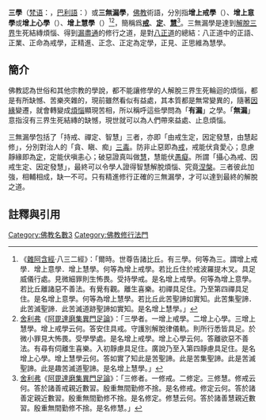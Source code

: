 {{佛教}}
'''三學'''（[[梵语|梵语]]：{{IAST|śikṣā}}，[[巴利語|巴利語]]：{{IAST|sikkhā}}）或'''三無漏學'''，[[佛教|佛教]]術語，分別指'''增上戒學'''（{{IAST|adhisīla-sikkhā}}）、'''增上意學'''或'''增上心學'''（{{IAST|adhicitta-sikkhā}}）、'''增上慧學'''（{{IAST|adhipaññā-sikkhā}}）<ref>《[[雜阿含經|雜阿含經]]·八三二經》：「爾時。世尊告諸比丘。有三學。何等為三。謂增上戒學．增上意學．增上慧學。何等為增上戒學。若比丘住於戒波羅提木叉。具足威儀行處。見微細罪則生怖畏。受持學戒。是名增上戒學。何等為增上意學。若比丘離諸惡不善法。有覺有觀。離生喜樂。初禪具足住。乃至第四禪具足住。是名增上意學。何等為增上慧學。若比丘此苦聖諦如實知。此苦集聖諦．此苦滅聖諦．此苦滅道跡聖諦如實知。是名增上慧學。」</ref><ref>[[舍利弗|舍利弗]]《[[阿毘達磨集異門足論|阿毘達磨集異門足論]]》：「三學者。一增上戒學。二增上心學。三增上慧學。增上戒學云何。答安住具戒。守護別解脫律儀軌。則所行悉皆具足。於微小罪見大怖畏。受學學處。是名增上戒學。增上心學云何。答離欲惡不善法。有尋有伺離生喜樂。入初靜慮具足住。廣說乃至入第四靜慮具足住。是名增上心學。增上慧學云何。答如實了知此是苦聖諦。此是苦集聖諦。此是苦滅聖諦。此是趣苦滅道聖諦。是名增上慧學。」</ref>，簡稱爲'''[[尸羅|戒]]'''、'''[[三摩地|定]]'''、'''[[般若|慧]]'''<ref>[[舍利弗|舍利弗]]《[[阿毘達磨集異門足論|阿毘達磨集異門足論]]》：「三修者。一修戒。二修定。三修慧。修戒云何。答於諸善戒親近數習。殷重無間勤修不捨。是名修戒。修定云何。答於諸善定親近數習。殷重無間勤修不捨。是名修定。修慧云何。答於諸善慧親近數習。殷重無間勤修不捨。是名修慧。」</ref>。三無漏學是達到[[解脫|解脫]][[三界|三界]]生死結縳煩惱、得到[[漏盡通|漏盡通]]的修行之道，是對[[八正道|八正道]]的總結：八正道中的正語、正業、正命為戒學，正精進、正念、正定為定學，正見、正思維為慧學。

==簡介==
{{See also|八正道|漏盡通}}
佛教認為世俗和其他宗教的學說，都不能讓修學的人解脫三界生死輪迴的煩惱，都是有所缺憾、苦樂夾雜的，現前雖然看似有益處，其本質都是無常變異的，隨著[[因緣|因緣]]變遷，就會轉變成[[煩惱_(佛教)|煩惱]]顯現苦相，所以稱呼這些學問為「'''有漏'''」之學。「'''無漏'''」意指沒有三界生死結縳的缺憾，現世就可以為人們帶來益處、止息煩惱。

三無漏學包括了「持戒、禪定、智慧」三者，亦即「由戒生定，因定發慧，由慧起修」，分別對治人的「貪、瞋、痴」[[三毒|三毒]]。防非止惡即為[[戒|戒]]，戒能伏貪愛心；息慮靜緣即為[[定|定]]，定能伏嗔恚心；破惡證真叫做[[慧|慧]]，慧能伏[[癡_(佛教)|愚癡]]。所謂「攝心為戒、因戒生定、因定發慧」，最終可以令學人證得智慧解脫煩惱、究竟[[涅槃|涅槃]]。三者彼此加強，相輔相成，缺一不可。只有精進修行正確的三無漏學，才可以達到最終的解脫之道。

==註釋與引用==
{{reflist|2}}
{{佛教主題}}
[[Category:佛教名數3|Category:佛教名數3]]
[[Category:佛教修行法門|Category:佛教修行法門]]